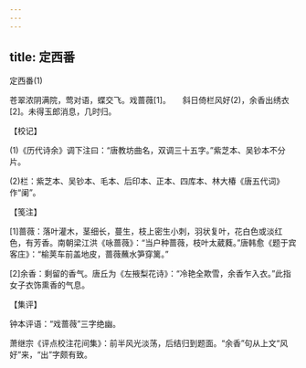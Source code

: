 ```yaml
---
---
---
```

title: 定西番
---



定西番(1)


苍翠浓阴满院，莺对语，蝶交飞。戏蔷薇[1]。　　斜日倚栏风好(2)，余香出绣衣[2]。未得玉郎消息，几时归。





【校记】


(1)《历代诗余》调下注曰：“唐教坊曲名，双调三十五字。”紫芝本、吴钞本不分片。

(2)栏：紫芝本、吴钞本、毛本、后印本、正本、四库本、林大椿《唐五代词》作“阑”。





【笺注】


[1]蔷薇：落叶灌木，茎细长，蔓生，枝上密生小刺，羽状复叶，花白色或淡红色，有芳香。南朝梁江洪《咏蔷薇》：“当户种蔷薇，枝叶太葳蕤。”唐韩愈《题于宾客庄》：“榆荚车前盖地皮，蔷薇蘸水笋穿篱。”

[2]余香：剩留的香气。唐丘为《左掖梨花诗》：“冷艳全欺雪，余香乍入衣。”此指女子衣饰熏香的气息。





【集评】


钟本评语：“戏蔷薇”三字绝幽。

萧继宗《评点校注花间集》：前半风光淡荡，后结归到题面。“余香”句从上文“风好”来，“出”字颇有致。